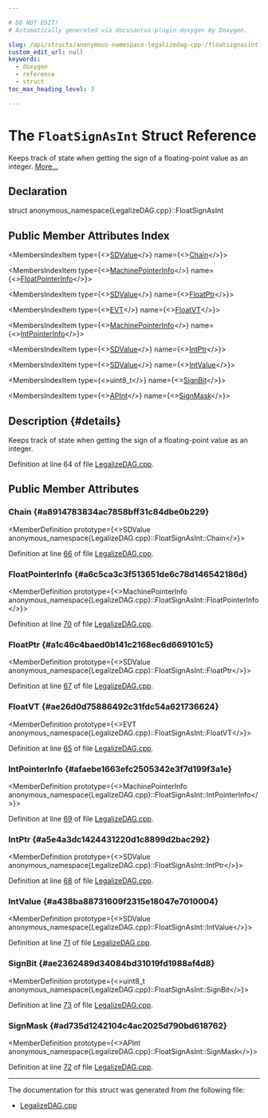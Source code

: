 ```yaml
---

# DO NOT EDIT!
# Automatically generated via docusaurus-plugin-doxygen by Doxygen.

slug: /api/structs/anonymous-namespace-legalizedag-cpp-/floatsignasint
custom_edit_url: null
keywords:
  - doxygen
  - reference
  - struct
toc_max_heading_level: 3

---
```





# The `FloatSignAsInt` Struct Reference

<DoxygenPage pluginConfig={pluginConfig}>

Keeps track of state when getting the sign of a floating-point value as an integer. <a href="#details">More...</a>

## Declaration

<CodeBlock>struct anonymous_namespace{LegalizeDAG.cpp}::FloatSignAsInt</CodeBlock>

## Public Member Attributes Index

<MembersIndex>

<MembersIndexItem
  type={<><a href="/docs/api/classes/llvm/sdvalue">SDValue</a></>}
  name={<><a href="#a8914783834ac7858bff31c84dbe0b229">Chain</a></>}>
</MembersIndexItem>

<MembersIndexItem
  type={<><a href="/docs/api/structs/llvm/machinepointerinfo">MachinePointerInfo</a></>}
  name={<><a href="#a6c5ca3c3f513651de6c78d146542186d">FloatPointerInfo</a></>}>
</MembersIndexItem>

<MembersIndexItem
  type={<><a href="/docs/api/classes/llvm/sdvalue">SDValue</a></>}
  name={<><a href="#a1c46c4baed0b141c2168ec6d669101c5">FloatPtr</a></>}>
</MembersIndexItem>

<MembersIndexItem
  type={<><a href="/docs/api/structs/llvm/evt">EVT</a></>}
  name={<><a href="#ae26d0d75886492c31fdc54a621736624">FloatVT</a></>}>
</MembersIndexItem>

<MembersIndexItem
  type={<><a href="/docs/api/structs/llvm/machinepointerinfo">MachinePointerInfo</a></>}
  name={<><a href="#afaebe1663efc2505342e3f7d199f3a1e">IntPointerInfo</a></>}>
</MembersIndexItem>

<MembersIndexItem
  type={<><a href="/docs/api/classes/llvm/sdvalue">SDValue</a></>}
  name={<><a href="#a5e4a3dc1424431220d1c8899d2bac292">IntPtr</a></>}>
</MembersIndexItem>

<MembersIndexItem
  type={<><a href="/docs/api/classes/llvm/sdvalue">SDValue</a></>}
  name={<><a href="#a438ba88731609f2315e18047e7010004">IntValue</a></>}>
</MembersIndexItem>

<MembersIndexItem
  type={<>uint8&#95;t</>}
  name={<><a href="#ae2362489d34084bd31019fd1988af4d8">SignBit</a></>}>
</MembersIndexItem>

<MembersIndexItem
  type={<><a href="/docs/api/classes/llvm/apint">APInt</a></>}
  name={<><a href="#ad735d1242104c4ac2025d790bd618762">SignMask</a></>}>
</MembersIndexItem>

</MembersIndex>

## Description {#details}

Keeps track of state when getting the sign of a floating-point value as an integer.

Definition at line 64 of file <a href="/docs/api/files/lib/lib/codegen/lib/codegen/selectiondag/legalizedag-cpp">LegalizeDAG.cpp</a>.

<SectionDefinition>

## Public Member Attributes

### Chain {#a8914783834ac7858bff31c84dbe0b229}

<MemberDefinition
  prototype={<>SDValue anonymous&#95;namespace&#123;LegalizeDAG.cpp&#125;::FloatSignAsInt::Chain</>}>

Definition at line <a href="/docs/api/files/lib/lib/codegen/lib/codegen/selectiondag/legalizedag-cpp/#l00066">66</a> of file <a href="/docs/api/files/lib/lib/codegen/lib/codegen/selectiondag/legalizedag-cpp">LegalizeDAG.cpp</a>.
</MemberDefinition>

### FloatPointerInfo {#a6c5ca3c3f513651de6c78d146542186d}

<MemberDefinition
  prototype={<>MachinePointerInfo anonymous&#95;namespace&#123;LegalizeDAG.cpp&#125;::FloatSignAsInt::FloatPointerInfo</>}>

Definition at line <a href="/docs/api/files/lib/lib/codegen/lib/codegen/selectiondag/legalizedag-cpp/#l00070">70</a> of file <a href="/docs/api/files/lib/lib/codegen/lib/codegen/selectiondag/legalizedag-cpp">LegalizeDAG.cpp</a>.
</MemberDefinition>

### FloatPtr {#a1c46c4baed0b141c2168ec6d669101c5}

<MemberDefinition
  prototype={<>SDValue anonymous&#95;namespace&#123;LegalizeDAG.cpp&#125;::FloatSignAsInt::FloatPtr</>}>

Definition at line <a href="/docs/api/files/lib/lib/codegen/lib/codegen/selectiondag/legalizedag-cpp/#l00067">67</a> of file <a href="/docs/api/files/lib/lib/codegen/lib/codegen/selectiondag/legalizedag-cpp">LegalizeDAG.cpp</a>.
</MemberDefinition>

### FloatVT {#ae26d0d75886492c31fdc54a621736624}

<MemberDefinition
  prototype={<>EVT anonymous&#95;namespace&#123;LegalizeDAG.cpp&#125;::FloatSignAsInt::FloatVT</>}>

Definition at line <a href="/docs/api/files/lib/lib/codegen/lib/codegen/selectiondag/legalizedag-cpp/#l00065">65</a> of file <a href="/docs/api/files/lib/lib/codegen/lib/codegen/selectiondag/legalizedag-cpp">LegalizeDAG.cpp</a>.
</MemberDefinition>

### IntPointerInfo {#afaebe1663efc2505342e3f7d199f3a1e}

<MemberDefinition
  prototype={<>MachinePointerInfo anonymous&#95;namespace&#123;LegalizeDAG.cpp&#125;::FloatSignAsInt::IntPointerInfo</>}>

Definition at line <a href="/docs/api/files/lib/lib/codegen/lib/codegen/selectiondag/legalizedag-cpp/#l00069">69</a> of file <a href="/docs/api/files/lib/lib/codegen/lib/codegen/selectiondag/legalizedag-cpp">LegalizeDAG.cpp</a>.
</MemberDefinition>

### IntPtr {#a5e4a3dc1424431220d1c8899d2bac292}

<MemberDefinition
  prototype={<>SDValue anonymous&#95;namespace&#123;LegalizeDAG.cpp&#125;::FloatSignAsInt::IntPtr</>}>

Definition at line <a href="/docs/api/files/lib/lib/codegen/lib/codegen/selectiondag/legalizedag-cpp/#l00068">68</a> of file <a href="/docs/api/files/lib/lib/codegen/lib/codegen/selectiondag/legalizedag-cpp">LegalizeDAG.cpp</a>.
</MemberDefinition>

### IntValue {#a438ba88731609f2315e18047e7010004}

<MemberDefinition
  prototype={<>SDValue anonymous&#95;namespace&#123;LegalizeDAG.cpp&#125;::FloatSignAsInt::IntValue</>}>

Definition at line <a href="/docs/api/files/lib/lib/codegen/lib/codegen/selectiondag/legalizedag-cpp/#l00071">71</a> of file <a href="/docs/api/files/lib/lib/codegen/lib/codegen/selectiondag/legalizedag-cpp">LegalizeDAG.cpp</a>.
</MemberDefinition>

### SignBit {#ae2362489d34084bd31019fd1988af4d8}

<MemberDefinition
  prototype={<>uint8&#95;t anonymous&#95;namespace&#123;LegalizeDAG.cpp&#125;::FloatSignAsInt::SignBit</>}>

Definition at line <a href="/docs/api/files/lib/lib/codegen/lib/codegen/selectiondag/legalizedag-cpp/#l00073">73</a> of file <a href="/docs/api/files/lib/lib/codegen/lib/codegen/selectiondag/legalizedag-cpp">LegalizeDAG.cpp</a>.
</MemberDefinition>

### SignMask {#ad735d1242104c4ac2025d790bd618762}

<MemberDefinition
  prototype={<>APInt anonymous&#95;namespace&#123;LegalizeDAG.cpp&#125;::FloatSignAsInt::SignMask</>}>

Definition at line <a href="/docs/api/files/lib/lib/codegen/lib/codegen/selectiondag/legalizedag-cpp/#l00072">72</a> of file <a href="/docs/api/files/lib/lib/codegen/lib/codegen/selectiondag/legalizedag-cpp">LegalizeDAG.cpp</a>.
</MemberDefinition>

</SectionDefinition>

<hr/>

The documentation for this struct was generated from the following file:

<ul>
<li><a href="/docs/api/files/lib/lib/codegen/lib/codegen/selectiondag/legalizedag-cpp">LegalizeDAG.cpp</a></li>
</ul>

</DoxygenPage>
